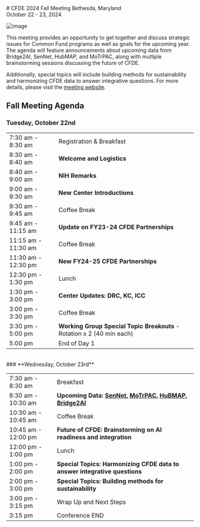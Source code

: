 

<div className="my-4">
# CFDE 2024 Fall Meeting
Bethesda, Maryland<br/>
October 22 - 23, 2024

![image](https://cfde-drc.s3.amazonaws.com/assets/img/cfde-fall-2024.png)

This meeting provides an opportunity to get together and discuss strategic issues for Common Fund programs as well as goals for the upcoming year. 
The agenda will feature announcements about upcoming data from Bridge2AI, SenNet, HubMAP, and MoTrPAC, along with multiple brainstorming sessions discussing the future of CFDE.

Additionally, special topics will include building methods for sustainability and harmonizing CFDE data to answer integrative questions. For more details, please visit the [meeting website](https://cfdeconnect.org/cfde-2024-fall-meeting/).
<br/>
## **Fall Meeting Agenda**


### **Tuesday, October 22nd**

|                      |                                              |
|--------------------------|----------------------------------------------|
| 7:30 am   -   8:30 am    | Registration & Breakfast                     |
| 8:30 am   -   8:40 am    | **Welcome and Logistics**                        |
| 8:40 am   -   9:00 am    | **NIH Remarks**                                  |
| 9:00 am   -   9:30 am    | **New Center Introductions**                     |
| 9:30 am   -   9:45 am    | Coffee Break                                 |
| 9:45 am   -   11:15 am   | **Update on FY23-24 CFDE Partnerships**          |
| 11:15 am  -   11:30 am   | Coffee Break                                 |
| 11:30 am  -   12:30 pm   | **New FY24-25 CFDE Partnerships**                |
| 12:30 pm  -   1:30 pm    | Lunch                                        |
| 1:30 pm   -   3:00 pm    | **Center Updates: DRC, KC, ICC**                 |
| 3:00 pm   -   3:30 pm    | Coffee Break                                 |
| 3:30 pm   -   5:00 pm    | **Working Group Special Topic Breakouts**  - Rotation x 2 (40 min each) |
| 5:00 pm                  | End of Day 1                                 |

<br />
### **Wednesday, October 23rd**

|                      |                                              |
|--------------------------|----------------------------------------------|
| 7:30 am   -    8:30 am     | Breakfast                                                          |
| 8:30 am   -    10:30 am    | **Upcoming Data: <a href="https://info.cfde.cloud/dcc/SenNet" target="_blank" rel="noopener noreferrer" title="Opens in a new tab">SenNet</a>, <a href="https://info.cfde.cloud/dcc/MoTrPAC" target="_blank" rel="noopener noreferrer">MoTrPAC</a>, <a href="https://info.cfde.cloud/dcc/HuBMAP" target="_blank" rel="noopener noreferrer">HuBMAP</a>, <a href="https://info.cfde.cloud/dcc/Bridge2AI" target="_blank" rel="noopener noreferrer">Bridge2AI</a>**                  |
| 10:30 am  -    10:45 am    | Coffee Break                                                       |
| 10:45 am  -    12:00 pm    | **Future of CFDE: Brainstorming on AI readiness and integration**      |
| 12:00 pm  -    1:00 pm     | Lunch                                                              |
| 1:00 pm   -    2:00 pm     | **Special Topics: Harmonizing CFDE data to answer integrative questions** |
| 2:00 pm   -    3:00 pm     | **Special Topics: Building methods for sustainability**                |
| 3:00 pm   -    3:15 pm     | Wrap Up and Next Steps                                             |
| 3:15 pm                 | Conference END                                                     |

</div>